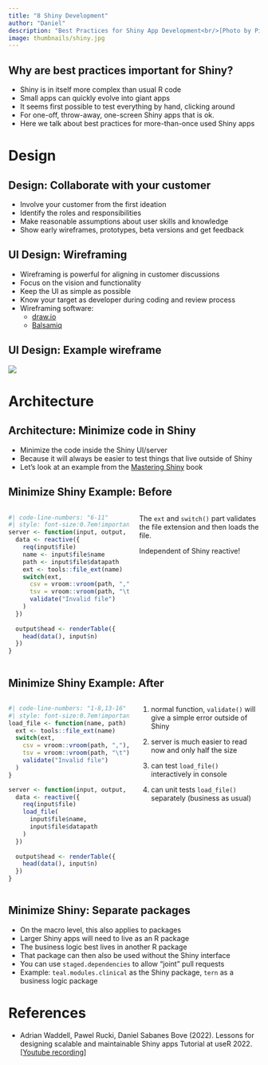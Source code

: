 ```yaml
---
title: "8 Shiny Development"
author: "Daniel"
description: "Best Practices for Shiny App Development<br/>[Photo by Pixabay on pexels.com]{.copyright}"
image: thumbnails/shiny.jpg
---
```


## Why are best practices important for Shiny?

- Shiny is in itself more complex than usual R code
- Small apps can quickly evolve into giant apps
- It seems first possible to test everything by hand, clicking around
- For one-off, throw-away, one-screen Shiny apps that is ok.
- Here we talk about best practices for more-than-once used Shiny apps

# Design

## Design: Collaborate with your customer

- Involve your customer from the first ideation
- Identify the roles and responsibilities
- Make reasonable assumptions about user skills and knowledge
- Show early wireframes, prototypes, beta versions and get feedback

## UI Design: Wireframing

- Wireframing is powerful for aligning in customer discussions
- Focus on the vision and functionality
- Keep the UI as simple as possible
- Know your target as developer during coding and review process
- Wireframing software:
  - [draw.io](https://draw.io)
  - [Balsamiq](https://balsamiq.com/)
  
## UI Design: Example wireframe

![](resources/wireframe.png){fig-align="center"}

# Architecture

## Architecture: Minimize code in Shiny

- Minimize the code inside the Shiny UI/server
- Because it will always be easier to test things that live outside of Shiny
- Let's look at an example from the [Mastering Shiny](https://mastering-shiny.org/scaling-functions.html#function-upload) book

## Minimize Shiny Example: Before

::: columns
::: {.column width="50%"}
```r
#| code-line-numbers: "6-11"
#| style: font-size:0.7em!important;
server <- function(input, output, session) {
  data <- reactive({
    req(input$file)
    name <- input$file$name
    path <- input$file$datapath
    ext <- tools::file_ext(name)
    switch(ext,
      csv = vroom::vroom(path, ","),
      tsv = vroom::vroom(path, "\t"),
      validate("Invalid file")
    )
  })
  
  output$head <- renderTable({
    head(data(), input$n)
  })
}
```
:::

::: {.column width="50%"}
The `ext` and `switch()` part validates the file extension and then loads the 
file.

Independent of Shiny reactive!
:::
:::

## Minimize Shiny Example: After

::: columns
::: {.column width="50%"}
```r
#| code-line-numbers: "1-8,13-16"
#| style: font-size:0.7em!important;
load_file <- function(name, path) {
  ext <- tools::file_ext(name)
  switch(ext,
    csv = vroom::vroom(path, ","),
    tsv = vroom::vroom(path, "\t"),
    validate("Invalid file")
  )
}

server <- function(input, output, session) {
  data <- reactive({
    req(input$file)
    load_file(
      input$file$name, 
      input$file$datapath
    )
  })
  
  output$head <- renderTable({
    head(data(), input$n)
  })
}
```
:::

::: {.column width="50%"}
1) normal function, `validate()` will give a simple error outside of Shiny

2) server is much easier to read now and only half the size

3) can test `load_file()` interactively in console

4) can unit tests `load_file()` separately (business as usual)
:::
:::

## Minimize Shiny: Separate packages

- On the macro level, this also applies to packages
- Larger Shiny apps will need to live as an R package
- The business logic best lives in another R package
- That package can then also be used without the Shiny interface
- You can use `staged.dependencies` to allow "joint" pull requests
- Example: `teal.modules.clinical` as the Shiny package, `tern` as a business logic package

# References

-   Adrian Waddell, Pawel Rucki, Daniel Sabanes Bove (2022).
    Lessons for designing scalable and maintainable Shiny apps Tutorial at useR 2022.
    \[[Youtube recording](https://www.youtube.com/watch?v=7o9qjsw4aDU)\]
